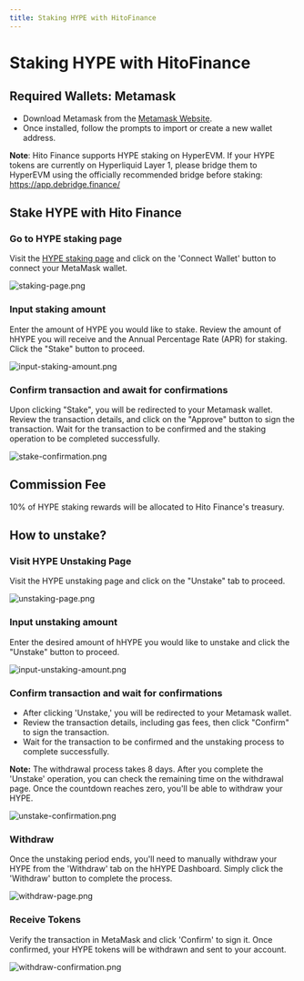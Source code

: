 ```yaml
---
title: Staking HYPE with HitoFinance
---
```


# Staking HYPE with HitoFinance

## Required Wallets: Metamask

- Download Metamask from the [Metamask Website](https://metamask.io/).
- Once installed, follow the prompts to import or create a new wallet address.

**Note**: Hito Finance supports HYPE staking on HyperEVM. If your HYPE tokens are currently on Hyperliquid Layer 1, please bridge them to HyperEVM using the officially recommended bridge before staking: https://app.debridge.finance/

## **Stake HYPE with Hito Finance**

### Go to HYPE staking page

Visit the [HYPE staking page](https://app.hitofinance.xyz/?tab=stake) and click on the 'Connect Wallet' button to connect your MetaMask wallet.

![staking-page.png](/images/guide/staking-page.png)

### **Input staking amount**

Enter the amount of HYPE you would like to stake. Review the amount of hHYPE you will receive and the Annual Percentage Rate (APR) for staking. Click the "Stake" button to proceed.

![input-staking-amount.png](/images/guide/input-staking-amount.png)

### **Confirm transaction and await for confirmations**

Upon clicking "Stake", you will be redirected to your Metamask wallet. Review the transaction details, and click on the "Approve" button to sign the transaction. Wait for the transaction to be confirmed and the staking operation to be completed successfully.

![stake-confirmation.png](/images/guide/stake-confirmation.png)

## Commission Fee

10% of HYPE staking rewards will be allocated to Hito Finance's treasury.

## How to unstake?

### Visit HYPE Unstaking Page

Visit the HYPE unstaking page and click on the "Unstake" tab to proceed.

![unstaking-page.png](/images/guide/unstaking-page.png)

### **Input unstaking amount**

Enter the desired amount of hHYPE you would like to unstake and click the "Unstake" button to proceed.

![input-unstaking-amount.png](/images/guide/input-unstaking-amount.png)

### Confirm transaction and wait for confirmations

- After clicking 'Unstake,' you will be redirected to your Metamask wallet.
- Review the transaction details, including gas fees, then click "Confirm" to sign the transaction.
- Wait for the transaction to be confirmed and the unstaking process to complete successfully.

**Note:** The withdrawal process takes 8 days. After you complete the 'Unstake' operation, you can check the remaining time on the withdrawal page. Once the countdown reaches zero, you'll be able to withdraw your HYPE.

![unstake-confirmation.png](/images/guide/unstake-confirmation.png)

### **Withdraw**

Once the unstaking period ends, you'll need to manually withdraw your HYPE from the 'Withdraw' tab on the hHYPE Dashboard. Simply click the 'Withdraw' button to complete the process.

![withdraw-page.png](/images/guide/withdraw-page.png)

### **Receive Tokens**

Verify the transaction in MetaMask and click 'Confirm' to sign it. Once confirmed, your HYPE tokens will be withdrawn and sent to your account.

![withdraw-confirmation.png](/images/guide/withdraw-confirmation.png)